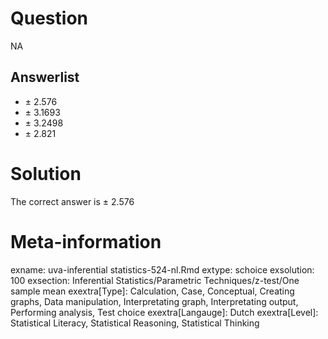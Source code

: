 Question
========

NA

Answerlist
----------
* &#177; 2.576
* &#177; 3.1693
* &#177; 3.2498
* &#177; 2.821

Solution
========

The correct answer is  &#177; 2.576 

Meta-information
================
exname: uva-inferential statistics-524-nl.Rmd 
extype: schoice 
exsolution: 100 
exsection: Inferential Statistics/Parametric Techniques/z-test/One sample mean
exextra[Type]: Calculation, Case, Conceptual, Creating graphs, Data manipulation, Interpretating graph, Interpretating output, Performing analysis, Test choice 
exextra[Langauge]: Dutch 
exextra[Level]: Statistical Literacy, Statistical Reasoning, Statistical Thinking 
